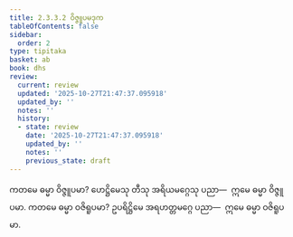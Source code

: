 ```yaml
---
title: 2.3.3.2 ဝိဇ္ဇူပမဒုက
tableOfContents: false
sidebar:
  order: 2
type: tipitaka
basket: ab
book: dhs
review:
  current: review
  updated: '2025-10-27T21:47:37.095918'
  updated_by: ''
  notes: ''
  history:
  - state: review
    date: '2025-10-27T21:47:37.095918'
    updated_by: ''
    notes: ''
    previous_state: draft
---
```



<ReviewStatus review={frontmatter.review} showDetails={true} />

<HypothesisAnnotation frontmatter={frontmatter} />

<DynamicBreadcrumb />

<Division number="1305" book="dhs" e="ch" v="29" p="255">

<Paragraph number="2007" book="dhs">
ကတမေ ဓမ္မာ ဝိဇ္ဇူပမာ? ဟေဋ္ဌိမေသု တီသု အရိယမဂ္ဂေသု ပညာ—  ဣမေ ဓမ္မာ ဝိဇ္ဇူပမာ.
</Paragraph>

</Division>
<Division number="1306" book="dhs" e="ch" v="29" p="255">

<Paragraph number="2008" book="dhs">
ကတမေ ဓမ္မာ ဝဇိရူပမာ? ဥပရိဋ္ဌိမေ အရဟတ္တမဂ္ဂေ ပညာ—  ဣမေ ဓမ္မာ ဝဇိရူပမာ.
</Paragraph>
</Division>
